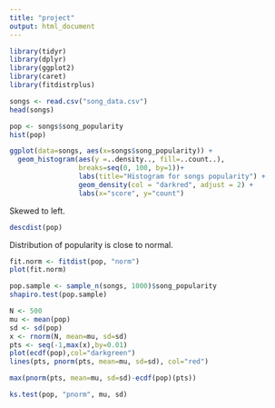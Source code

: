 ```yaml
---
title: "project"
output: html_document
---
```


```r
library(tidyr)
library(dplyr)
library(ggplot2)
library(caret)
library(fitdistrplus)
```

```r
songs <- read.csv("song_data.csv")
head(songs)
```

```r
pop <- songs$song_popularity
hist(pop)
```

```r
ggplot(data=songs, aes(x=songs$song_popularity)) +
  geom_histogram(aes(y =..density.., fill=..count..),
                 breaks=seq(0, 100, by=1))+
                 labs(title="Histogram for songs popularity") +
                 geom_density(col = "darkred", adjust = 2) +
                 labs(x="score", y="count")
```
Skewed to left.
```r
descdist(pop)
```
Distribution of popularity is close to normal.
```r
fit.norm <- fitdist(pop, "norm")
plot(fit.norm)
```

```r
pop.sample <- sample_n(songs, 1000)$song_popularity
shapiro.test(pop.sample)
```

```r
N <- 500
mu <- mean(pop)
sd <- sd(pop)
x <- rnorm(N, mean=mu, sd=sd)
pts <- seq(-1,max(x),by=0.01)
plot(ecdf(pop),col="darkgreen")
lines(pts, pnorm(pts, mean=mu, sd=sd), col="red")

max(pnorm(pts, mean=mu, sd=sd)-ecdf(pop)(pts))

ks.test(pop, "pnorm", mu, sd)
```
